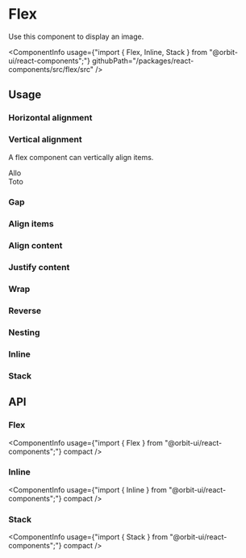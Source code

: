 
<Meta
    title="Components/Flex"
    id="flex"
/>

# Flex

<Tagline>Use this component to display an image.</Tagline>

<ComponentInfo
    usage={"import { Flex, Inline, Stack } from \"@orbit-ui/react-components\";"}
    githubPath="/packages/react-components/src/flex/src"
/>

## Usage

### Horizontal alignment

### Vertical alignment

A flex component can vertically align items.

<Preview>
    <Story name="vertical">
        <Flex2 direction="column">
            <div>Allo</div>
            <div>Toto</div>
        </Flex2>
    </Story>
</Preview>

### Gap

### Align items

### Align content

### Justify content

### Wrap

### Reverse

### Nesting

### Inline

### Stack

## API

### Flex

<ComponentInfo
    usage={"import { Flex } from \"@orbit-ui/react-components\";"}
    compact
/>

<ArgsTable of={InnerFlex2} sort="alpha" />

### Inline

<ComponentInfo
    usage={"import { Inline } from \"@orbit-ui/react-components\";"}
    compact
/>

<ArgsTable of={InnerInline} sort="alpha" />

### Stack

<ComponentInfo
    usage={"import { Stack } from \"@orbit-ui/react-components\";"}
    compact
/>

<ArgsTable of={InnerStack} sort="alpha" />

